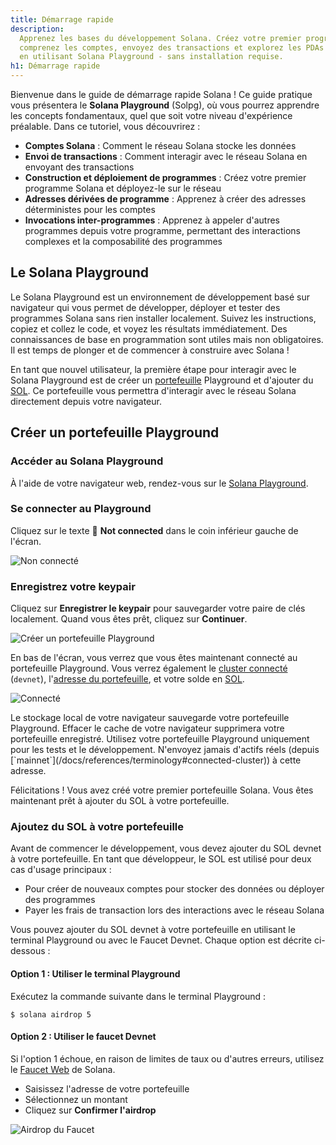 ```yaml
---
title: Démarrage rapide
description:
  Apprenez les bases du développement Solana. Créez votre premier programme,
  comprenez les comptes, envoyez des transactions et explorez les PDAs et CPIs
  en utilisant Solana Playground - sans installation requise.
h1: Démarrage rapide
---
```


Bienvenue dans le guide de démarrage rapide Solana ! Ce guide pratique vous
présentera le **Solana Playground** (Solpg), où vous pourrez apprendre les
concepts fondamentaux, quel que soit votre niveau d'expérience préalable. Dans
ce tutoriel, vous découvrirez :

- **Comptes Solana** : Comment le réseau Solana stocke les données
- **Envoi de transactions** : Comment interagir avec le réseau Solana en
  envoyant des transactions
- **Construction et déploiement de programmes** : Créez votre premier programme
  Solana et déployez-le sur le réseau
- **Adresses dérivées de programme** : Apprenez à créer des adresses
  déterministes pour les comptes
- **Invocations inter-programmes** : Apprenez à appeler d'autres programmes
  depuis votre programme, permettant des interactions complexes et la
  composabilité des programmes

## Le Solana Playground

Le Solana Playground est un environnement de développement basé sur navigateur
qui vous permet de développer, déployer et tester des programmes Solana sans
rien installer localement. Suivez les instructions, copiez et collez le code, et
voyez les résultats immédiatement. Des connaissances de base en programmation
sont utiles mais non obligatoires. Il est temps de plonger et de commencer à
construire avec Solana !

En tant que nouvel utilisateur, la première étape pour interagir avec le Solana
Playground est de créer un [portefeuille](/docs/references/terminology#wallet)
Playground et d'ajouter du [SOL](/docs/references/terminology#sol). Ce
portefeuille vous permettra d'interagir avec le réseau Solana directement depuis
votre navigateur.

## Créer un portefeuille Playground

<Steps>
<Step>

### Accéder au Solana Playground

À l'aide de votre navigateur web, rendez-vous sur le
[Solana Playground](https://beta.solpg.io/).

</Step>
<Step>

### Se connecter au Playground

Cliquez sur le texte 🔴 **Not connected** dans le coin inférieur gauche de
l'écran.

![Non connecté](/assets/docs/intro/quickstart/pg-not-connected.png)

</Step>
<Step>

### Enregistrez votre keypair

Cliquez sur **Enregistrer le keypair** pour sauvegarder votre paire de clés
localement. Quand vous êtes prêt, cliquez sur **Continuer**.

![Créer un portefeuille Playground](/assets/docs/intro/quickstart/pg-create-wallet.png)

En bas de l'écran, vous verrez que vous êtes maintenant connecté au portefeuille
Playground. Vous verrez également le
[cluster connecté](/docs/references/terminology#connected-cluster) (`devnet`),
l'[adresse du portefeuille](/docs/references/terminology#wallet-address), et
votre solde en [SOL](/docs/references/terminology#sol).

![Connecté](/assets/docs/intro/quickstart/pg-connected.png)

<Callout>
  Le stockage local de votre navigateur sauvegarde votre portefeuille
  Playground. Effacer le cache de votre navigateur supprimera votre portefeuille
  enregistré.
</Callout>

<Callout type="warn">
  Utilisez votre portefeuille Playground uniquement pour les tests et le
  développement. N'envoyez jamais d'actifs réels (depuis
  [`mainnet`](/docs/references/terminology#connected-cluster)) à cette adresse.
</Callout>

Félicitations ! Vous avez créé votre premier portefeuille Solana. Vous êtes
maintenant prêt à ajouter du SOL à votre portefeuille.

</Step>
<Step>

### Ajoutez du SOL à votre portefeuille

Avant de commencer le développement, vous devez ajouter du SOL devnet à votre
portefeuille. En tant que développeur, le SOL est utilisé pour deux cas d'usage
principaux :

- Pour créer de nouveaux comptes pour stocker des données ou déployer des
  programmes
- Payer les frais de transaction lors des interactions avec le réseau Solana

Vous pouvez ajouter du SOL devnet à votre portefeuille en utilisant le terminal
Playground ou avec le Faucet Devnet. Chaque option est décrite ci-dessous :

#### Option 1 : Utiliser le terminal Playground

Exécutez la commande suivante dans le terminal Playground :

```terminal
$ solana airdrop 5
```

#### Option 2 : Utiliser le faucet Devnet

Si l'option 1 échoue, en raison de limites de taux ou d'autres erreurs, utilisez
le [Faucet Web](https://faucet.solana.com/) de Solana.

- Saisissez l'adresse de votre portefeuille
- Sélectionnez un montant
- Cliquez sur **Confirmer l'airdrop**

![Airdrop du Faucet](/assets/docs/intro/quickstart/faucet-airdrop.gif)

</Step>
</Steps>

